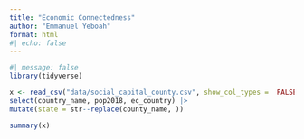 ```yaml
---
title: "Economic Connectedness"
author: "Emmanuel Yeboah"
format: html
#| echo: false
---
```



```r
#| message: false
library(tidyverse)
```

```r
x <- read_csv("data/social_capital_county.csv", show_col_types =  FALSE) |>
select(country_name, pop2018, ec_country) |>
mutate(state = str--replace(county_name, )) 
```

```r
summary(x) 
``` 

